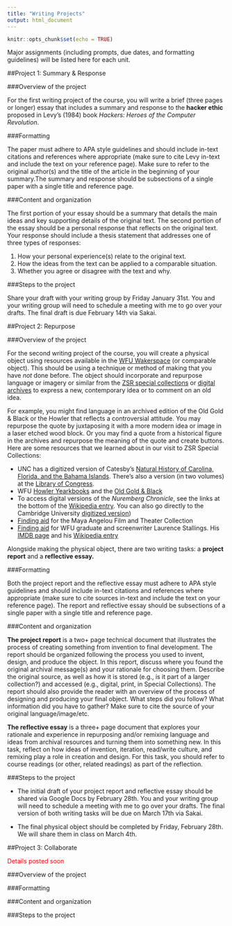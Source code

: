 ```yaml
---
title: "Writing Projects"
output: html_document
---
```


```r
knitr::opts_chunk$set(echo = TRUE)
```

Major assignments (including prompts, due dates, and formatting guidelines) will be listed here for each unit.

##Project 1: Summary & Response

###Overview of the project 

For the first writing project of the course, you will write a brief (three pages or longer) essay that includes a summary and response to the **hacker ethic** proposed in Levy's (1984) book *Hackers: Heroes of the Computer Revolution*.  

###Formatting

The paper must adhere to APA style guidelines and should include in-text citations and references where appropriate (make sure to cite Levy in-text and include the text on your reference page).  Make sure to refer to the original author(s) and the title of the article in the beginning of your summary.The summary and response should be subsections of a single paper with a single title and reference page.  

###Content and organization

The first portion of your essay should be a summary that details the main ideas and key supporting details of the original text. 
The second portion of the essay should be a personal response that reflects on the original text.  Your response should include a thesis statement that addresses one of three types of responses:

1.	How your personal experience(s) relate to the original text.
2.	How the ideas from the text can be applied to a comparable situation.
3.	Whether you agree or disagree with the text and why.  

###Steps to the project

Share your draft with your writing group by Friday January 31st. You and your writing group will need to schedule a meeting with me to go over your drafts.  The final draft is due February 14th via Sakai.  

##Project 2: Repurpose

###Overview of the project 

For the second writing project of the course, you will create a physical object using resources available in the [WFU Wakerspace](https://wakerspace.wfu.edu/) (or comparable object).  This should be using a technique or method of making that you have *not* done before. The object should incorporate and repurpose language or imagery or similar from the [ZSR special collections](https://zsr.wfu.edu/special/) or [digital archives](https://zsr.wfu.edu/special/collections/digital/) to express a new, contemporary idea or to comment on an old idea. 

For example, you might find language in an archived edition of the Old Gold & Black or the Howler that reflects a controversial attitude.  You may repurpose the quote by juxtaposing it with a more modern idea or image in a laser etched wood block.  Or you may find a quote from a historical figure in the archives and repurpose the meaning of the quote and create buttons. Here are some resources that we learned about in our visit to ZSR Special Collections: 

* UNC has a digitized version of Catesby's [Natural History of Carolina, Florida, and the Bahama Islands](https://cdn.lib.unc.edu/dc/catesby/).  There's also a version (in two volumes) at the [Library of Congress](https://www.loc.gov/item/agr02000176/).
* WFU [Howler Yearkbooks](https://lib.digitalnc.org/search?p=Yearbooks+Wake+Forest+University&sf=year&so=a) and the [Old Gold & Black](http://wakespace.lib.wfu.edu/handle/10339/48)
* To access digital versions of the *Nuremberg Chronicle*, see the links at the bottom of the [Wikipedia entry](https://en.wikipedia.org/wiki/Nuremberg_Chronicle). You can also go directly to the Cambridge University [digitized version](https://cudl.lib.cam.ac.uk/view/PR-INC-00000-A-00007-00002-00888))
* [Finding aid](https://wakespace.lib.wfu.edu/handle/10339/28134) for the Maya Angelou Film and Theater Collection
* [Finding aid](https://wakespace.lib.wfu.edu/handle/10339/27900) for WFU graduate and screenwriter Laurence Stallings.  His [IMDB page](https://www.imdb.com/name/nm0821716/?ref_=fn_al_nm_1) and his [Wikipedia entry](https://en.wikipedia.org/wiki/Laurence_Stallings)

Alongside making the physical object, there are two writing tasks: a **project report** and a **reflective essay.**  

###Formatting

Both the project report and the reflective essay must adhere to APA style guidelines and should include in-text citations and references where appropriate (make sure to cite sources in-text and include the text on your reference page). The report and reflective essay should be subsections of a single paper with a single title and reference page.  

###Content and organization

**The project report** is a two+ page technical document that illustrates the process of creating something from invention to final development.  The report should be organized following the process you used to invent, design, and produce the object.  In this report, discuss where you found the original archival message(s) and your rationale for choosing them. Describe the original source, as well as how it is stored (e.g., is it part of a larger collection?) and accessed (e.g., digital, print, in Special Collections). The report should also provide the reader with an overview of the process of designing and producing your final object. What steps did you follow? What information did you have to gather? Make sure to cite the source of your original language/image/etc.

**The reflective essay** is a three+ page document that explores your rationale and experience in repurposing and/or remixing language and ideas from  archival resources and turning them into something new. In this task, reflect on how ideas of invention, iteration, read/write culture, and remixing play a role in creation and design. For this task, you should refer to course readings (or other, related readings) as part of the reflection.  

###Steps to the project

* The initial draft of your project report and reflective essay should be shared via Google Docs by February 28th. You and your writing group will need to schedule a meeting with me to go over your drafts. The final version of both writing tasks will be due on March 17th via Sakai.  

* The final physical object should be completed by Friday, February 28th.  We will share them in class on March 4th.  

##Project 3: Collaborate

<span style="color: red;"> Details posted soon </span>

###Overview of the project 

###Formatting

###Content and organization

###Steps to the project


